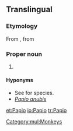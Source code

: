 {{also|papio}}
==Translingual==
{{rfi|mul}}
{{wikipedia}}
{{wikispecies}}

===Etymology===
From {{etyl|NL.|mul}}, from {{etyl|fr|mul}} {{m|fr|babouin}}

===Proper noun===
{{taxoninfl|i=1|g=m}}

# {{taxon|genus|family|Cercopithecidae|the [[baboon]]s}}

====Hyponyms====
* See {{specieslite}} for species.
* ''[[Papio anubis]]''
[[Category:mul:Monkeys]]

[[et:Papio]]
[[io:Papio]]
[[tr:Papio]]